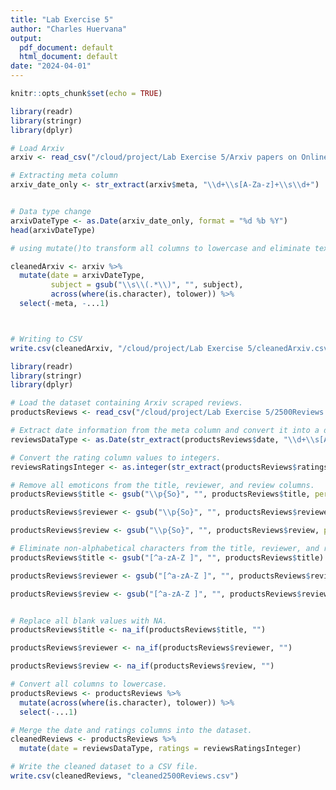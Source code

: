 ```yaml
---
title: "Lab Exercise 5"
author: "Charles Huervana"
output:
  pdf_document: default
  html_document: default
date: "2024-04-01"
---
```


```r
knitr::opts_chunk$set(echo = TRUE)
```

```r
library(readr)
library(stringr)
library(dplyr)

# Load Arxiv
arxiv <- read_csv("/cloud/project/Lab Exercise 5/Arxiv papers on Online Learning.csv")

# Extracting meta column
arxiv_date_only <- str_extract(arxiv$meta, "\\d+\\s[A-Za-z]+\\s\\d+")


# Data type change
arxivDateType <- as.Date(arxiv_date_only, format = "%d %b %Y")
head(arxivDateType)

# using mutate()to transform all columns to lowercase and eliminate text within parentheses in the subject column. 

cleanedArxiv <- arxiv %>%
  mutate(date = arxivDateType,
         subject = gsub("\\s\\(.*\\)", "", subject),
         across(where(is.character), tolower)) %>%
  select(-meta, -...1)



# Writing to CSV
write.csv(cleanedArxiv, "/cloud/project/Lab Exercise 5/cleanedArxiv.csv")


```



```r
library(readr)
library(stringr)
library(dplyr)

# Load the dataset containing Arxiv scraped reviews.
productsReviews <- read_csv("/cloud/project/Lab Exercise 5/2500Reviews.csv")

# Extract date information from the meta column and convert it into a date format.
reviewsDataType <- as.Date(str_extract(productsReviews$date, "\\d+\\s[A-Za-z]+\\s\\d+"), format = "%d %b %Y")

# Convert the rating column values to integers.
reviewsRatingsInteger <- as.integer(str_extract(productsReviews$ratings, "\\d+\\.\\d+"))

# Remove all emoticons from the title, reviewer, and review columns.
productsReviews$title <- gsub("\\p{So}", "", productsReviews$title, perl = TRUE)

productsReviews$reviewer <- gsub("\\p{So}", "", productsReviews$reviewer, perl = TRUE)

productsReviews$review <- gsub("\\p{So}", "", productsReviews$review, perl = TRUE)

# Eliminate non-alphabetical characters from the title, reviewer, and review columns.
productsReviews$title <- gsub("[^a-zA-Z ]", "", productsReviews$title)

productsReviews$reviewer <- gsub("[^a-zA-Z ]", "", productsReviews$reviewer)

productsReviews$review <- gsub("[^a-zA-Z ]", "", productsReviews$review)


# Replace all blank values with NA.
productsReviews$title <- na_if(productsReviews$title, "")

productsReviews$reviewer <- na_if(productsReviews$reviewer, "")

productsReviews$review <- na_if(productsReviews$review, "")

# Convert all columns to lowercase.
productsReviews <- productsReviews %>%
  mutate(across(where(is.character), tolower)) %>%
  select(-...1)

# Merge the date and ratings columns into the dataset.
cleanedReviews <- productsReviews %>%
  mutate(date = reviewsDataType, ratings = reviewsRatingsInteger)

# Write the cleaned dataset to a CSV file.
write.csv(cleanedReviews, "cleaned2500Reviews.csv")
```